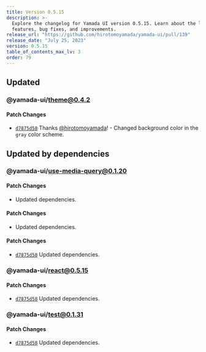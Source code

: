 ```yaml
---
title: Version 0.5.15
description: >-
  Explore the changelog for Yamada UI version 0.5.15. Learn about the latest
  features, bug fixes, and improvements.
release_url: "https://github.com/hirotomoyamada/yamada-ui/pull/139"
release_date: "July 25, 2023"
version: 0.5.15
table_of_contents_max_lv: 3
order: 79
---
```


## Updated

### @yamada-ui/theme@0.4.2

#### Patch Changes

- [`d7875d58`](https://github.com/hirotomoyamada/yamada-ui/commit/d7875d585317e3f05ed97268a9d4227c3fbb310d) Thanks [@hirotomoyamada](https://github.com/hirotomoyamada)! - Changed background color in the `gray` color scheme.

## Updated by dependencies

### @yamada-ui/use-media-query@0.1.20

#### Patch Changes

- Updated dependencies.

#### Patch Changes

- Updated dependencies.

#### Patch Changes

- [`d7875d58`](https://github.com/hirotomoyamada/yamada-ui/commit/d7875d585317e3f05ed97268a9d4227c3fbb310d) Updated dependencies.

### @yamada-ui/react@0.5.15

#### Patch Changes

- [`d7875d58`](https://github.com/hirotomoyamada/yamada-ui/commit/d7875d585317e3f05ed97268a9d4227c3fbb310d) Updated dependencies.

### @yamada-ui/test@0.1.31

#### Patch Changes

- [`d7875d58`](https://github.com/hirotomoyamada/yamada-ui/commit/d7875d585317e3f05ed97268a9d4227c3fbb310d) Updated dependencies.
